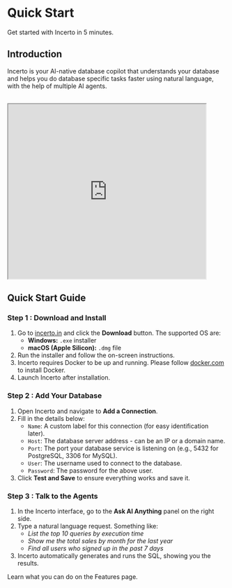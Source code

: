# Quick Start
Get started with Incerto in 5 minutes.

## Introduction

Incerto is your AI-native database copilot that understands your database and helps you do database specific tasks faster using natural language, with the help of multiple AI agents.  

<br />

<iframe
  width="90%"
  height="400"
  src="https://www.youtube.com/embed/7P8WA_Wyr-E"
  title="Incerto Tutorial – Installation & Setup"
  allowFullScreen={true}
></iframe>

## Quick Start Guide

### Step 1 : Download and Install

1. Go to [incerto.in](https://incerto.in) and click the **Download** button. The supported OS are:
   - **Windows:** `.exe` installer
   - **macOS (Apple Silicon):** `.dmg` file
2. Run the installer and follow the on-screen instructions.
3. Incerto requires Docker to be up and running. Please follow [docker.com](https://www.docker.com/get-started/) to install Docker.
4. Launch Incerto after installation.

### Step 2 : Add Your Database

1. Open Incerto and navigate to **Add a Connection**.
2. Fill in the details below:
   - `Name`: A custom label for this connection (for easy identification later).
   - `Host`: The database server address - can be an IP or a domain name.
   - `Port`: The port your database service is listening on (e.g., 5432 for PostgreSQL, 3306 for MySQL).
   - `User`: The username used to connect to the database.
   - `Password`: The password for the above user.
3. Click **Test and Save** to ensure everything works and save it.

### Step 3 : Talk to the Agents

1. In the Incerto interface, go to the **Ask AI Anything** panel on the right side.
2. Type a natural language request. Something like:
   - *List the top 10 queries by execution time*
   - *Show me the total sales by month for the last year*  
   - *Find all users who signed up in the past 7 days*
3. Incerto automatically generates and runs the SQL, showing you the results.

Learn what you can do on the Features page.
